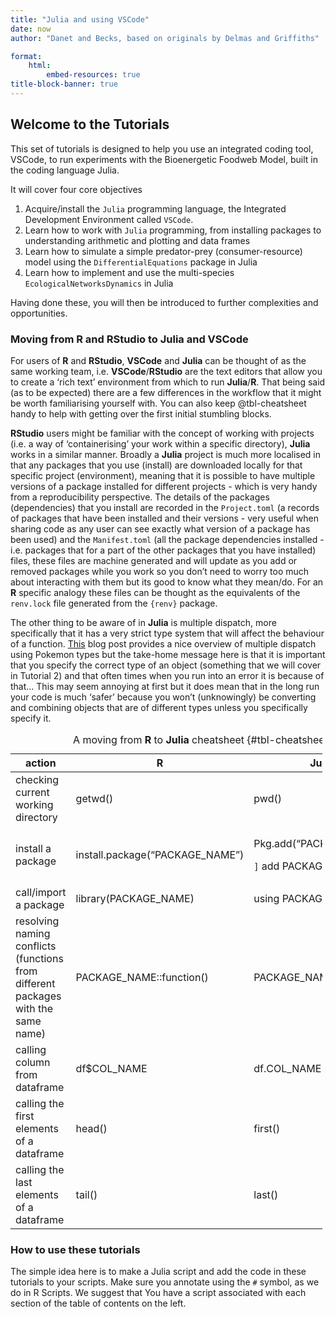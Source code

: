 ```yaml
---
title: "Julia and using VSCode"
date: now
author: "Danet and Becks, based on originals by Delmas and Griffiths"

format:
    html:
        embed-resources: true
title-block-banner: true
---
```


## Welcome to the Tutorials

This set of tutorials is designed to help you use an integrated coding tool, VSCode, to run experiments with the Bioenergetic Foodweb Model, built in the coding language Julia.

It will cover four core objectives

1.  Acquire/install the `Julia` programming language, the Integrated Development Environment called `VSCode`.
2.  Learn how to work with `Julia` programming, from installing packages to understanding arithmetic and plotting and data frames
3.  Learn how to simulate a simple predator-prey (consumer-resource) model using the `DifferentialEquations` package in Julia
4.  Learn how to implement and use the multi-species `EcologicalNetworksDynamics` in Julia

Having done these, you will then be introduced to further complexities and opportunities.

### Moving from R and RStudio to Julia and VSCode

For users of **R** and **RStudio**, **VSCode** and **Julia** can be thought of as the same working team, i.e. **VSCode**/**RStudio** are the text editors that allow you to create a 'rich text' environment from which to run **Julia**/**R**. That being said (as to be expected) there are a few differences in the workflow that it might be worth familiarising yourself with. You can also keep @tbl-cheatsheet handy to help with getting over the first initial stumbling blocks.

**RStudio** users might be familiar with the concept of working with projects (i.e. a way of 'containerising' your work within a specific directory), **Julia** works in a similar manner. Broadly a **Julia** project is much more localised in that any packages that you use (install) are downloaded locally for that specific project (environment), meaning that it is possible to have multiple versions of a package installed for different projects - which is very handy from a reproducibility perspective. The details of the packages (dependencies) that you install are recorded in the `Project.toml` (a records of packages that have been installed and their versions - very useful when sharing code as any user can see exactly what version of a package has been used) and the `Manifest.toml` (all the package dependencies installed - i.e. packages that for a part of the other packages that you have installed) files, these files are machine generated and will update as you add or removed packages while you work so you don't need to worry too much about interacting with them but its good to know what they mean/do. For an **R** specific analogy these files can be thought as the equivalents of the `renv.lock` file generated from the `{renv}` package.

The other thing to be aware of in **Julia** is multiple dispatch, more specifically that it has a very strict type system that will affect the behaviour of a function. [This](https://www.moll.dev/projects/effective-multi-dispatch/) blog post provides a nice overview of multiple dispatch using Pokemon types but the take-home message here is that it is important that you specify the correct type of an object (something that we will cover in Tutorial 2) and that often times when you run into an error it is because of that... This may seem annoying at first but it does mean that in the long run your code is much 'safer' because you won't (unknowingly) be converting and combining objects that are of different types unless you specifically specify it.

+-----------------------------------------------------------------------------------+-------------------------------+-------------------------+
| action                                                                            | **R**                         | **Julia**               |
+===================================================================================+===============================+=========================+
| checking current working directory                                                | getwd()                       | pwd()                   |
+-----------------------------------------------------------------------------------+-------------------------------+-------------------------+
| install a package                                                                 |install.package("PACKAGE_NAME")| Pkg.add("PACKAGE_NAME") |
|                                                                                   |                               |                         |
|                                                                                   |                               | `]` add PACKAGE_NAME    |
+-----------------------------------------------------------------------------------+-------------------------------+-------------------------+
| call/import a package                                                             | library(PACKAGE_NAME)         | using PACKAGE_NAME      |
+-----------------------------------------------------------------------------------+-------------------------------+-------------------------+
| resolving naming conflicts (functions from different packages with the same name) | PACKAGE_NAME::function()      | PACKAGE_NAME.function() |
+-----------------------------------------------------------------------------------+-------------------------------+-------------------------+
| calling column from dataframe                                                     | df$COL_NAME                   | df.COL_NAME             |
+-----------------------------------------------------------------------------------+-------------------------------+-------------------------+
| calling the first elements of a dataframe                                         | head()                        | first()                 |
+-----------------------------------------------------------------------------------+-------------------------------+-------------------------+
| calling the last elements of a dataframe                                          | tail()                        | last()                  |
+-----------------------------------------------------------------------------------+-------------------------------+-------------------------+

: A moving from **R** to **Julia** cheatsheet {#tbl-cheatsheet}

### How to use these tutorials

The simple idea here is to make a Julia script and add the code in these tutorials to your scripts. Make sure you annotate using the `#` symbol, as we do in R Scripts. We suggest that You have a script associated with each section of the table of contents on the left.